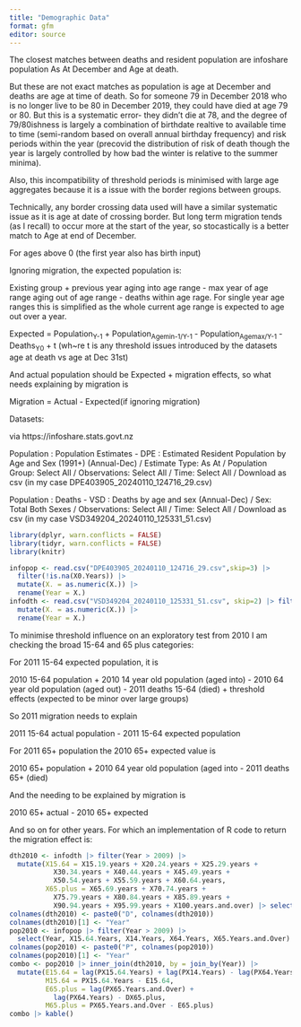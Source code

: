 ```yaml
---
title: "Demographic Data"
format: gfm
editor: source
---
```


The closest matches between deaths and resident population are infoshare population As At December and Age at death.

But these are not exact matches as population is age at December and deaths are age at time of death. So for someone 79 in December 2018 who is no longer live to be 80 in December 2019, they could have died at age 79 or 80. But this is a systematic error- they didn't die at 78, and the degree of 79/80ishness is largely a combination of birthdate realtive to available time to time (semi-random based on overall annual birthday frequency) and risk periods within the year (precovid the distribution of risk of death though the year is largely controlled by how bad the winter is relative to the summer minima).

Also, this incompatibility of threshold periods is minimised with large age aggregates because it is a issue with the border regions between groups.

Technically, any border crossing data used will have a similar systematic issue as it is age at date of crossing border. But long term migration tends (as I recall) to occur more at the start of the year, so stocastically is a better match to Age at end of December.

For ages above 0 (the first year also has birth input)

Ignoring migration, the expected population is:

Existing group + previous year aging into age range - max year of age range aging out of age range - deaths within age rage. For single year age ranges this is simplified as the whole current age range is expected to age out over a year.

Expected = Population~Y-1~ + Population~Agemin-1/Y-1~ - Population~Agemax/Y-1~ - Deaths~Y0~ + t (wh\~re t is any threshold issues introduced by the datasets age at death vs age at Dec 31st)

And actual population should be Expected + migration effects, so what needs explaining by migration is

Migration = Actual - Expected(if ignoring migration)

Datasets:

via https://infoshare.stats.govt.nz

Population : Population Estimates - DPE : Estimated Resident Population by Age and Sex (1991+) (Annual-Dec) / Estimate Type: As At / Population Group: Select All / Observations: Select All / Time: Select All / Download as csv (in my case DPE403905_20240110_124716_29.csv)

Population : Deaths - VSD : Deaths by age and sex (Annual-Dec) / Sex: Total Both Sexes / Observations: Select All / Time: Select All / Download as csv (in my case VSD349204_20240110_125331_51.csv)

```r
library(dplyr, warn.conflicts = FALSE)
library(tidyr, warn.conflicts = FALSE)
library(knitr)
```

```r
infopop <- read.csv("DPE403905_20240110_124716_29.csv",skip=3) |> 
  filter(!is.na(X0.Years)) |> 
  mutate(X. = as.numeric(X.)) |> 
  rename(Year = X.)
infodth <- read.csv("VSD349204_20240110_125331_51.csv", skip=2) |> filter(!is.na(Total.all.ages)) |> 
  mutate(X. = as.numeric(X.)) |> 
  rename(Year = X.)
```

To minimise threshold influence on an exploratory test from 2010 I am checking the broad 15-64 and 65 plus categories:

For 2011 15-64 expected population, it is

2010 15-64 population + 2010 14 year old population (aged into) - 2010 64 year old population (aged out) - 2011 deaths 15-64 (died) + threshold effects (expected to be minor over large groups)

So 2011 migration needs to explain

2011 15-64 actual population - 2011 15-64 expected population

For 2011 65+ population the 2010 65+ expected value is

2010 65+ population + 2010 64 year old population (aged into - 2011 deaths 65+ (died)

And the needing to be explained by migration is

2010 65+ actual - 2010 65+ expected

And so on for other years. For which an implementation of R code to return the migration effect is:

```r
dth2010 <- infodth |> filter(Year > 2009) |> 
  mutate(X15.64 = X15.19.years + X20.24.years + X25.29.years +
           X30.34.years + X40.44.years + X45.49.years + 
           X50.54.years + X55.59.years + X60.64.years,
         X65.plus = X65.69.years + X70.74.years +
           X75.79.years + X80.84.years + X85.89.years +
           X90.94.years + X95.99.years + X100.years.and.over) |> select(Year, X15.64, X65.plus)
colnames(dth2010) <- paste0("D", colnames(dth2010))
colnames(dth2010)[1] <- "Year"
pop2010 <- infopop |> filter(Year > 2009) |> 
  select(Year, X15.64.Years, X14.Years, X64.Years, X65.Years.and.Over)
colnames(pop2010) <- paste0("P", colnames(pop2010))
colnames(pop2010)[1] <- "Year"
combo <- pop2010 |> inner_join(dth2010, by = join_by(Year)) |>
  mutate(E15.64 = lag(PX15.64.Years) + lag(PX14.Years) - lag(PX64.Years) - DX15.64,
         M15.64 = PX15.64.Years - E15.64,
         E65.plus = lag(PX65.Years.and.Over) + 
           lag(PX64.Years) - DX65.plus,
         M65.plus = PX65.Years.and.Over - E65.plus)
combo |> kable()
```
